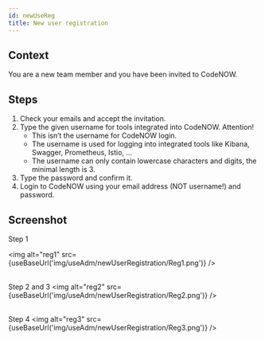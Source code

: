 ```yaml
---
id: newUseReg
title: New user registration
---
```



## Context

You are a new team member and you have been invited to CodeNOW.

## Steps

1. Check your emails and accept the invitation.
2. Type the given username for tools integrated into CodeNOW. Attention!
    - This isn’t the username for CodeNOW login.
    - The username is used for logging into integrated tools like Kibana, Swagger, Prometheus, Istio, …
    - The username can only contain lowercase characters and digits, the minimal length is 3.
3. Type the password and confirm it.
4. Login to CodeNOW using your email address (NOT username!) and password.

## Screenshot

Step 1

<img alt="reg1" src={useBaseUrl('img/useAdm/newUserRegistration/Reg1.png')} />
<br/><br/>

Step 2 and 3
<img alt="reg2" src={useBaseUrl('img/useAdm/newUserRegistration/Reg2.png')} />
<br/><br/>

Step 4
<img alt="reg3" src={useBaseUrl('img/useAdm/newUserRegistration/Reg3.png')} />
